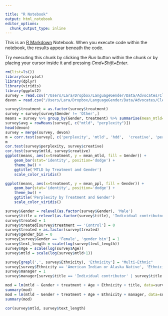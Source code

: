 ```yaml
---

title: "R Notebook"
output: html_notebook
editor_options: 
  chunk_output_type: inline
---
```


This is an [R Markdown](http://rmarkdown.rstudio.com) Notebook. When you execute code within the notebook, the results appear beneath the code. 

Try executing this chunk by clicking the *Run* button within the chunk or by placing your cursor inside it and pressing *Cmd+Shift+Enter*. 

```r
rm(list=ls())
library(corrplot)
library(dplyr)
library(viridis)
library(ggplot2)
survey = read.csv("/Users/Lara/Dropbox/LanguageGender/Data/Advocates/Cleaned/responses_linguistic_measures.csv")
devon = read.csv("/Users/Lara/Dropbox/LanguageGender/Data/Advocates/Cleaned/Rating_May 1_Devon.csv")
```

```r
survey$treatment = as.factor(survey$treatment)
survey = survey[survey$Gender != 'Other',]
means = survey %>% group_by(Gender, treatment) %>% summarise(mean_mtld=mean(mtld), mean_ppl=mean(perplexity))
survey$avg = rowMeans(survey[, c("mtld", "perplexity")])
head(devon)
survey = merge(survey, devon)
m = corr.test(survey[, c('perplexity', 'mtld', 'hdd',  'creative', 'persuasive', 'description', 'text_length')], method='spearman')
m
cor.test(survey$perplexity, survey$creative)
cor.test(survey$mtld, survey$creative)
ggplot(means, aes(x=treatment, y = mean_mtld, fill = Gender)) + 
    geom_bar(stat='identity', position='dodge') +
    theme_bw() +
    ggtitle('MTLD by Treatment and Gender')
    scale_color_viridis()

ggplot(means, aes(x=treatment, y = mean_ppl, fill = Gender)) + 
    geom_bar(stat='identity', position='dodge') +
    theme_bw() +
    ggtitle('Perplexity by Treatment and Gender')
    scale_color_viridis()

survey$Gender = relevel(as.factor(survey$Gender), 'Male')
survey$title = relevel(as.factor(survey$title), 'Individual contributor')
survey$treated = 1
survey$treated[survey$treatment == 'Control'] = 0
survey$treated = as.factor(survey$treated)
survey$gender_bin = 0
survey[survey$Gender == 'Female', 'gender_bin'] = 1
survey$text_length = scale(log(survey$text_length))
survey$Age = scale(log(survey$Age))
survey$mtld = scale(log(survey$mtld+1))

survey[grepl(',', survey$Ethnicity), 'Ethnicity'] = "Multi-Ethnic" 
survey[survey$Ethnicity == 'American Indian or Alaska Native', 'Ethnicity'] = "Other"
survey$manager = 1
survey$manager[survey$title == 'Individual contributor' | survey$title == 'Other'] = 0

mod = lm(mtld ~ Gender + treatment + Age + Ethnicity + title, data=survey)
summary(mod)
mod = lm(mtld ~ Gender + treatment + Age + Ethnicity + manager, data=survey)
summary(mod)

cor(survey$mtld, survey$text_length)
```

